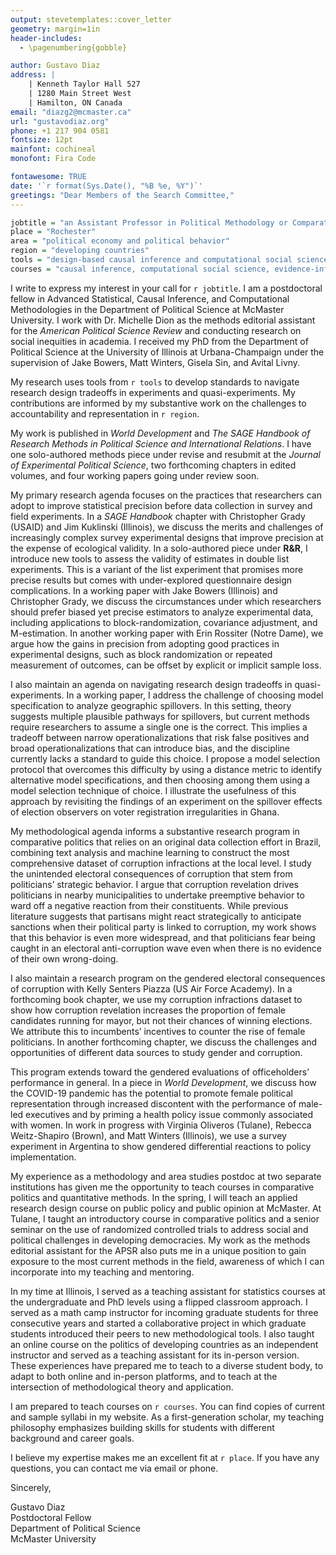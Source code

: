 ```yaml
---
output: stevetemplates::cover_letter
geometry: margin=1in
header-includes:
  - \pagenumbering{gobble}

author: Gustavo Diaz
address: |
    | Kenneth Taylor Hall 527
    | 1280 Main Street West
    | Hamilton, ON Canada
email: "diazg2@mcmaster.ca"
url: "gustavodiaz.org"
phone: +1 217 904 0581
fontsize: 12pt
mainfont: cochineal
monofont: Fira Code

fontawesome: TRUE
date: '`r format(Sys.Date(), "%B %e, %Y")`'
greetings: "Dear Members of the Search Committee,"
---
```


```r

jobtitle = "an Assistant Professor in Political Methodology or Comparative Politics"
place = "Rochester"
area = "political economy and political behavior"
region = "developing countries"
tools = "design-based causal inference and computational social science"
courses = "causal inference, computational social science, evidence-informed policy making, and the politics of developing countries"
```

I write to express my interest in your call for `r jobtitle`. I am a postdoctoral fellow in Advanced Statistical, Causal Inference, and Computational Methodologies in the Department of Political Science at McMaster University. I work with Dr. Michelle Dion as the methods editorial assistant for the *American Political Science Review* and conducting research on social inequities in academia. I received my PhD from the Department of Political Science at the University of Illinois at Urbana-Champaign under the supervision of Jake Bowers, Matt Winters, Gisela Sin, and Avital Livny.

My research uses tools from `r tools` to develop standards to navigate research design tradeoffs in experiments and quasi-experiments. My contributions are informed by my substantive work on the challenges to accountability and representation in `r region`.

My work is published in *World Development* and *The SAGE Handbook of Research Methods in Political Science and International Relations*. I have one solo-authored methods piece under revise and resubmit at the *Journal of Experimental Political Science*, two forthcoming chapters in edited volumes, and four working papers going under review soon.

<!-- RESEARCH -->
<!-- Remember to update the status of stuff sent for review -->
<!-- Survey experiments and block rand -->
My primary research agenda focuses on the practices that researchers can adopt to improve statistical precision before data collection in survey and field experiments. In a *SAGE Handbook* chapter with Christopher Grady (USAID) and Jim Kuklinski (Illinois), we discuss the merits and challenges of increasingly complex survey experimental designs that improve precision at the expense of ecological validity. In a solo-authored piece under **R&R**, I introduce new tools to assess the validity of estimates in double list experiments. This is a variant of the list experiment that promises more precise results but comes with under-explored questionnaire design complications. In a working paper with Jake Bowers (Illinois) and Christopher Grady, we discuss the circumstances under which researchers should prefer biased yet precise estimators to analyze experimental data, including applications to block-randomization, covariance adjustment, and M-estimation. In another working paper with Erin Rossiter (Notre Dame), we argue how the gains in precision from adopting good practices in experimental designs, such as block randomization or repeated measurement of outcomes, can be offset by explicit or implicit sample loss.

<!-- Modeling spillovers -->
I also maintain an agenda on navigating research design tradeoffs in quasi-experiments. In a working paper, I address the challenge of choosing model specification to analyze geographic spillovers. In this setting, theory suggests multiple plausible pathways for spillovers, but current methods require researchers to assume a single one is the correct. This implies a tradeoff between narrow operationalizations that risk false positives and broad operationalizations that can introduce bias, and the discipline currently lacks a standard to guide this choice. I propose a model selection protocol that overcomes this difficulty by using a distance metric to identify alternative model specifications, and then choosing among them using a model selection technique of choice. I illustrate the usefulness of this approach by revisiting the findings of an experiment on the spillover effects of election observers on voter registration irregularities in Ghana.

<!-- Nearby corruption -->
<!-- Think about revisiting this paragraph to include the spending stuff -->
My methodological agenda informs a substantive research program in comparative politics that relies on an original data collection effort in Brazil, combining text analysis and machine learning to construct the most comprehensive dataset of corruption infractions at the local level. I study the unintended electoral consequences of corruption that stem from politicians' strategic behavior. I argue that corruption revelation drives politicians in nearby municipalities to undertake preemptive behavior to ward off a negative reaction from their constituents.  While previous literature suggests that partisans might react strategically to anticipate sanctions when their political party is linked to corruption, my work shows that this behavior is even more widespread, and that politicians fear being caught in an electoral anti-corruption wave even when there is no evidence of their own wrong-doing.  

<!-- Gender corruption -->
I  also maintain a research program on the gendered electoral consequences of corruption with Kelly Senters Piazza (US Air Force Academy). In a forthcoming book chapter, we use my corruption infractions dataset to show how corruption revelation increases the proportion of female candidates running for mayor, but not their chances of winning elections. We attribute this to incumbents' incentives to counter the rise of female politicians. In another forthcoming chapter, we discuss the challenges and opportunities of different data sources to study gender and corruption.

This program extends toward the gendered evaluations of officeholders' performance in general. In a piece in *World Development*, we discuss how the COVID-19 pandemic has the potential to promote female political representation through increased discontent with the performance of male-led executives and by priming a health policy issue commonly associated with women. In work in progress with Virginia Oliveros (Tulane), Rebecca Weitz-Shapiro (Brown), and Matt Winters (Illinois), we use a survey experiment in Argentina to show gendered differential reactions to policy implementation.

<!-- TEACHING -->
My experience as a methodology and area studies postdoc at two separate institutions has given me the opportunity to teach courses in comparative politics and quantitative methods. In the spring, I will teach an applied research design course on public policy and public opinion at McMaster. At Tulane, I taught an introductory course in comparative politics and a senior seminar on the use of randomized controlled trials to address social and political challenges in developing democracies. My work as the methods editorial assistant for the APSR also puts me in a unique position to gain exposure to the most current methods in the field, awareness of which I can incorporate into my teaching and mentoring.

In my time at Illinois, I served as a teaching assistant for statistics courses at the undergraduate and PhD levels using a flipped classroom approach.  I served as a math camp instructor for incoming graduate students for three consecutive years and started a collaborative project in which graduate students introduced their peers to new methodological tools. I also taught an online course on the politics of developing countries as an independent instructor and served as a teaching assistant for its in-person version. These experiences have prepared me to teach to a diverse student body, to adapt to both online and in-person platforms, and to teach at the intersection of methodological theory and application.

<!-- Teaching plans -->
<!-- Remember to switch from teaching portfolio/website accordingly -->
<!-- Also tweak depending on job -->
I am prepared to teach courses on `r courses`. You can find copies of current and sample syllabi in my website. As a first-generation scholar, my teaching philosophy emphasizes building skills for students with different background and career goals.

<!-- CLOSING -->
I believe my expertise makes me an excellent fit at `r place`. If you have any questions, you can contact me via email or phone.


Sincerely,

<!-- Remember double spaces to lineskip -->
Gustavo Diaz  
Postdoctoral Fellow  
Department of Political Science  
McMaster University
